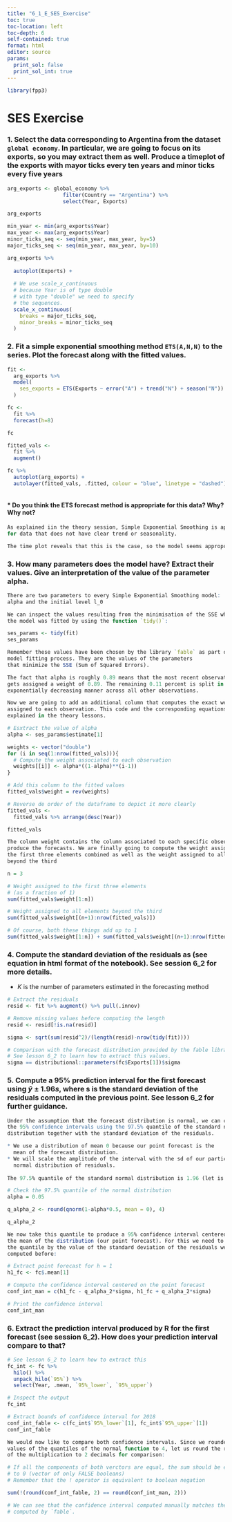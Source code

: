 ```yaml
---
title: "6_1_E_SES_Exercise"
toc: true
toc-location: left
toc-depth: 6
self-contained: true
format: html
editor: source
params:
  print_sol: false
  print_sol_int: true
---
```


```r
library(fpp3)
```

# SES Exercise

### 1. Select the data corresponding to Argentina from the dataset `global economy`. In particular, we are going to focus on its exports, so you may extract them as well. Produce a timeplot of the exports with mayor ticks every ten years and minor ticks every five years

```r
arg_exports <- global_economy %>%
                  filter(Country == "Argentina") %>%
                  select(Year, Exports)

arg_exports
```

```r
min_year <- min(arg_exports$Year)
max_year <- max(arg_exports$Year)
minor_ticks_seq <- seq(min_year, max_year, by=5)
major_ticks_seq <- seq(min_year, max_year, by=10)

arg_exports %>% 
  
  autoplot(Exports) +
  
  # We use scale_x_continuous
  # because Year is of type double
  # with type "double" we need to specify
  # the sequences.
  scale_x_continuous(
    breaks = major_ticks_seq,
    minor_breaks = minor_ticks_seq
  )
```
### 2. Fit a simple exponential smoothing method `ETS(A,N,N)` to the series. Plot the forecast along with the fitted values.

```r
fit <- 
  arg_exports %>%
  model(
    ses_exports = ETS(Exports ~ error("A") + trend("N") + season("N"))
  )

fc <- 
  fit %>% 
  forecast(h=8)

fc
```

```r
fitted_vals <- 
  fit %>% 
  augment()

fc %>%
  autoplot(arg_exports) +
  autolayer(fitted_vals, .fitted, colour = "blue", linetype = "dashed")
```

```r

```

#### * **Do you think the ETS forecast method is appropriate for this data? Why? Why not?**

```r
As explained iin the theory session, Simple Exponential Smoothing is appropriate  
for data that does not have clear trend or seasonality.

The time plot reveals that this is the case, so the model seems appropriate.
```

### 3. How many parameters does the model have? Extract their values. Give an interpretation of the value of the parameter alpha.

```r
There are two parameters to every Simple Exponential Smoothing model: 
alpha and the initial level l_0

We can inspect the values resulting from the minimisation of the SSE when 
the model was fitted by using the function `tidy()`:
```

```r
ses_params <- tidy(fit)
ses_params
```

```r
Remember these values have been chosen by the library `fable` as part of the 
model fitting process. They are the values of the parameters 
that minimize the SSE (Sum of Squared Errors).

The fact that alpha is roughly 0.89 means that the most recent observation 
gets assigned a weight of 0.89. The remaining 0.11 percent is split in an 
exponentially decreasing manner across all other observations. 

Now we are going to add an additional column that computes the exact weight
assigned to each observation. This code and the corresponding equations are
explained in the theory lessons.
```

```r
# Esxtract the value of alpha
alpha <- ses_params$estimate[1]

weights <- vector("double") 
for (i in seq(1:nrow(fitted_vals))){
  # Compute the weight associated to each observation
  weights[[i]] <- alpha*((1-alpha)**(i-1))
}

# Add this column to the fitted values
fitted_vals$weight = rev(weights)

# Reverse de order of the dataframe to depict it more clearly
fitted_vals <- 
  fitted_vals %>% arrange(desc(Year))

fitted_vals
```

```r
The column weight contains the column associated to each specific observation to
produce the forecasts. We are finally going to compute the weight assigned to 
the first three elements combined as well as the weight assigned to all elements
beyond the third
```

```r
n = 3

# Weight assigned to the first three elements
# (as a fraction of 1)
sum(fitted_vals$weight[1:n])

# Weight assigned to all elements beyond the third
sum(fitted_vals$weight[(n+1):nrow(fitted_vals)])

# Of course, both these things add up to 1
sum(fitted_vals$weight[1:n]) + sum(fitted_vals$weight[(n+1):nrow(fitted_vals)])
```

### 4. Compute the standard deviation of the residuals as (see equation in html format of the notebook). See session 6_2 for more details.

\begin{equation}
  \hat{\sigma} = \sqrt{\frac{1}{T-K}\sum_{t=1}^T e_t^2}
\end{equation}

* $K$ is the number of parameters estimated in the forecasting method

```r
# Extract the residuals
resid <- fit %>% augment() %>% pull(.innov)

# Remove missing values before computing the length
resid <- resid[!is.na(resid)]

sigma <- sqrt(sum(resid^2)/(length(resid)-nrow(tidy(fit))))

# Comparison with the forecast distribution provided by the fable library.
# See lesson 6_2 to learn how to extract this values.
sigma == distributional::parameters(fc$Exports[1])$sigma
```

### 5. Compute a 95% prediction interval for the first forecast using $\hat{y} \pm 1.96s$, where s is the standard deviation of the residuals computed in the previous point. See lesson 6_2 for further guidance.

```r
Under the assumption that the forecast distribution is normal, we can compute 
the 95% confidence intervals using the 97.5% quantile of the standard normal 
distribution together with the standard deviation of the residuals.

* We use a distribution of mean 0 because our point forecast is the 
  mean of the forecast distribution.
* We will scale the amplitude of the interval with the sd of our particular 
  normal distribution of residuals.
  
The 97.5% quantile of the standard normal distribution is 1.96 (let is check it). 
```

```r
# Check the 97.5% quantile of the normal distribution
alpha = 0.05

q_alpha_2 <- round(qnorm(1-alpha*0.5, mean = 0), 4)

q_alpha_2 
```

```r
We now take this quantile to produce a 95% confidence interval centered around 
the mean of the distribution (our point forecast). For this we need to scale 
the quantile by the value of the standard deviation of the residuals we 
computed before:
```

```r
# Extract point forecast for h = 1
h1_fc <- fc$.mean[1]

# Compute the confidence interval centered on the point forecast
conf_int_man = c(h1_fc - q_alpha_2*sigma, h1_fc + q_alpha_2*sigma)

# Print the confidence interval
conf_int_man
```

### 6. Extract the prediction interval produced by R for the first forecast (see session 6_2). How does your prediction interval compare to that?

```r
# See lesson 6_2 to learn how to extract this
fc_int <- fc %>%
  hilo() %>%
  unpack_hilo(`95%`) %>%
  select(Year, .mean, `95%_lower`, `95%_upper`)

# Inspect the output
fc_int

# Extract bounds of confidence interval for 2018
conf_int_fable <- c(fc_int$`95%_lower`[1], fc_int$`95%_upper`[1])
conf_int_fable
```

```r
We would now like to compare both confidence intervals. Since we rounded the 
values of the quantiles of the normal function to 4, let us round the result 
of the multiplication to 2 decimals for comparison:
```

```r
# If all the components of both verctors are equal, the sum should be equal
# to 0 (vector of only FALSE booleans)
# Remember that the ! operator is equivalent to boolean negation

sum(!(round(conf_int_fable, 2) == round(conf_int_man, 2)))

# We can see that the confidence interval computed manually matches the one 
# computed by `fable`.
```